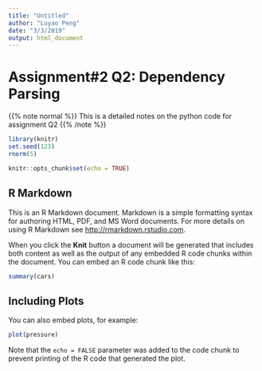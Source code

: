 ```yaml
---
title: "Untitled"
author: "Luyao Peng"
date: "3/3/2019"
output: html_document
---
```


# Assignment#2 Q2: Dependency Parsing

{{% note normal %}}
This is a detailed notes on the python code for assignment Q2
{{% /note %}}


```r
library(knitr)
set.seed(123)
rnorm(5)
```

```r
knitr::opts_chunk$set(echo = TRUE)
```

## R Markdown

This is an R Markdown document. Markdown is a simple formatting syntax for authoring HTML, PDF, and MS Word documents. For more details on using R Markdown see <http://rmarkdown.rstudio.com>.

When you click the **Knit** button a document will be generated that includes both content as well as the output of any embedded R code chunks within the document. You can embed an R code chunk like this:

```r
summary(cars)
```

## Including Plots

You can also embed plots, for example:

```r
plot(pressure)
```

Note that the `echo = FALSE` parameter was added to the code chunk to prevent printing of the R code that generated the plot.
